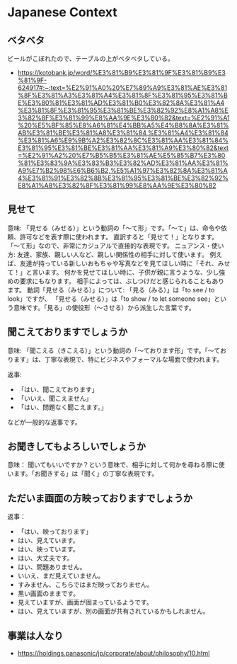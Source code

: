 # Japanese Context

## ベタベタ

ビールがこぼれたので、テーブルの上がベタベタしている。

- https://kotobank.jp/word/%E3%81%B9%E3%81%9F%E3%81%B9%E3%81%9F-624917#:~:text=%E2%91%A0%20%E7%89%A9%E3%81%AE%E3%81%8F%E3%81%A3%E3%81%A4%E3%81%8F%E3%81%95%E3%81%BE%E3%80%81%E3%81%AD%E3%81%B0%E3%82%8A%E3%81%A4%E3%81%8F%E3%81%95%E3%81%BE%E3%82%92%E8%A1%A8%E3%82%8F%E3%81%99%E8%AA%9E%E3%80%82&text=%E2%91%A1%20%E5%BF%85%E8%A6%81%E4%BB%A5%E4%B8%8A%E3%81%AB%E3%81%BE%E3%81%A8%E3%81%84,%E3%81%A4%E3%81%84%E3%81%A6%E9%9B%A2%E3%82%8C%E3%81%AA%E3%81%84%E3%81%95%E3%81%BE%E3%81%AA%E3%81%A9%E3%80%82&text=%E2%91%A2%20%E7%B5%B5%E3%81%AE%E5%85%B7%E3%80%81%E3%83%9A%E3%83%B3%E3%82%AD%E3%81%AA%E3%81%A9%E7%B2%98%E6%B6%B2,%E5%A1%97%E3%82%8A%E3%81%A4%E3%81%91%E3%82%8B%E3%81%95%E3%81%BE%E3%82%92%E8%A1%A8%E3%82%8F%E3%81%99%E8%AA%9E%E3%80%82


## 見せて

意味: 「見せる（みせる）」という動詞の「〜て形」です。「〜て」は、命令や依頼、許可などを表す際に使われます。
直訳すると「見せて！」となります。
「〜て形」なので、非常にカジュアルで直接的な表現です。
ニュアンス・使い方:
友達、家族、親しい人など、親しい関係性の相手に対して使います。
例えば、友達が持っている新しいおもちゃや写真などを見てほしい時に「それ、みせて！」と言います。
何かを見せてほしい時に、子供が親に言うような、少し強めの要求にもなります。
相手によっては、ぶしつけだと感じられることもあります。
動詞「見せる（みせる）」について:
「見る（みる）」は「to see / to look」ですが、
「見せる（みせる）」は「to show / to let someone see」という意味です。「見る」の使役形（〜させる）から派生した言葉です。

## 聞こえておりますでしょうか

意味: 「聞こえる（きこえる）」という動詞の「〜ております形」です。「〜ております」は、丁寧な表現で、特にビジネスやフォーマルな場面で使われます。

返事: 

- 「はい、聞こえております」
- 「いいえ、聞こえません」
- 「はい、問題なく聞こえます。」

などが一般的な返事です。

## お聞きしてもよろしいでしょうか

意味： 聞いてもいいですか？という意味で、相手に対して何かを尋ねる際に使います。「お聞きする」は「聞く」の丁寧な表現です。

## ただいま画面の方映っておりますでしょうか

返事：

- 「はい、映っております」
- はい、見えています。
- はい、映っています。
- はい、大丈夫です。
- はい、問題ありません。
- いいえ、まだ見えていません。
- すみません、こちらではまだ映っておりません。
- 黒い画面のままです。
- 見えていますが、画面が固まっているようです。
- はい、見えていますが、別の画面が共有されているかもしれません。


## 事業は人なり

- https://holdings.panasonic/jp/corporate/about/philosophy/10.html